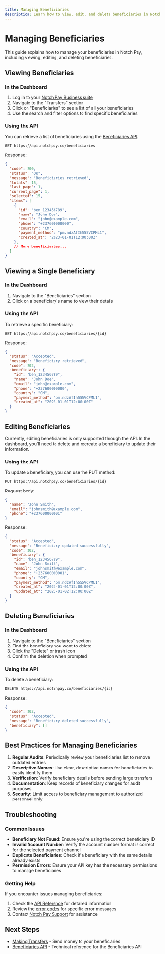 ```yaml
---
title: Managing Beneficiaries
description: Learn how to view, edit, and delete beneficiaries in Notch Pay
---
```


# Managing Beneficiaries

This guide explains how to manage your beneficiaries in Notch Pay, including viewing, editing, and deleting beneficiaries.

## Viewing Beneficiaries

### In the Dashboard

1. Log in to your [Notch Pay Business suite](https://business.notchpay.co)
2. Navigate to the "Transfers" section
3. Click on "Beneficiaries" to see a list of all your beneficiaries
4. Use the search and filter options to find specific beneficiaries

### Using the API

You can retrieve a list of beneficiaries using the [Beneficiaries API](/api-reference/beneficiaries):

```bash
GET https://api.notchpay.co/beneficiaries
```

Response:

```json
{
  "code": 200,
  "status": "OK",
  "message": "Beneficiaries retrieved",
  "totals": 15,
  "last_page": 1,
  "current_page": 1,
  "selected": 15,
  "items": [
    {
      "id": "ben_123456789",
      "name": "John Doe",
      "email": "john@example.com",
      "phone": "+237600000000",
      "country": "CM",
      "payment_method": "pm.ndzAfIh555VCPML1",
      "created_at": "2023-01-01T12:00:00Z"
    },
    // More beneficiaries...
  ]
}
```

## Viewing a Single Beneficiary

### In the Dashboard

1. Navigate to the "Beneficiaries" section
2. Click on a beneficiary's name to view their details

### Using the API

To retrieve a specific beneficiary:

```bash
GET https://api.notchpay.co/beneficiaries/{id}
```

Response:

```json
{
  "status": "Accepted",
  "message": "Beneficiary retrieved",
  "code": 202,
  "beneficiary": {
    "id": "ben_123456789",
    "name": "John Doe",
    "email": "john@example.com",
    "phone": "+237600000000",
    "country": "CM",
    "payment_method": "pm.ndzAfIh555VCPML1",
    "created_at": "2023-01-01T12:00:00Z"
  }
}
```

## Editing Beneficiaries

<Note>
  Currently, editing beneficiaries is only supported through the API. In the dashboard, you'll need to delete and recreate a beneficiary to update their information.
</Note>

### Using the API

To update a beneficiary, you can use the PUT method:

```bash
PUT https://api.notchpay.co/beneficiaries/{id}
```

Request body:

```json
{
  "name": "John Smith",
  "email": "johnsmith@example.com",
  "phone": "+237600000001"
}
```

Response:

```json
{
  "status": "Accepted",
  "message": "Beneficiary updated successfully",
  "code": 202,
  "beneficiary": {
    "id": "ben_123456789",
    "name": "John Smith",
    "email": "johnsmith@example.com",
    "phone": "+237600000001",
    "country": "CM",
    "payment_method": "pm.ndzAfIh555VCPML1",
    "created_at": "2023-01-01T12:00:00Z",
    "updated_at": "2023-01-02T12:00:00Z"
  }
}
```

## Deleting Beneficiaries

### In the Dashboard

1. Navigate to the "Beneficiaries" section
2. Find the beneficiary you want to delete
3. Click the "Delete" or trash icon
4. Confirm the deletion when prompted

### Using the API

To delete a beneficiary:

```bash
DELETE https://api.notchpay.co/beneficiaries/{id}
```

Response:

```json
{
  "code": 202,
  "status": "Accepted",
  "message": "Beneficiary deleted successfully",
  "beneficiary": []
}
```

## Best Practices for Managing Beneficiaries

1. **Regular Audits**: Periodically review your beneficiaries list to remove outdated entries
2. **Descriptive Names**: Use clear, descriptive names for beneficiaries to easily identify them
3. **Verification**: Verify beneficiary details before sending large transfers
4. **Documentation**: Keep records of beneficiary changes for audit purposes
5. **Security**: Limit access to beneficiary management to authorized personnel only

## Troubleshooting

### Common Issues

- **Beneficiary Not Found**: Ensure you're using the correct beneficiary ID
- **Invalid Account Number**: Verify the account number format is correct for the selected payment channel
- **Duplicate Beneficiaries**: Check if a beneficiary with the same details already exists
- **Permission Errors**: Ensure your API key has the necessary permissions to manage beneficiaries

### Getting Help

If you encounter issues managing beneficiaries:

1. Check the [API Reference](/api-reference/beneficiaries) for detailed information
2. Review the [error codes](/get-started/errors) for specific error messages
3. Contact [Notch Pay Support](mailto:hello@notchpay.co) for assistance

## Next Steps

- [Making Transfers](/send-money/transfers) - Send money to your beneficiaries
- [Beneficiaries API](/api-reference/beneficiaries) - Technical reference for the Beneficiaries API